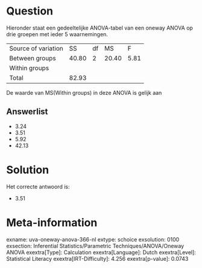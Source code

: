 Question
========

Hieronder staat een gedeeltelijke ANOVA-tabel van een oneway ANOVA op
drie groepen met ieder 5 waarnemingen.

  --------------------- ------- ---- ------- ------
  Source of variation   SS      df   MS      F
  Between groups        40.80   2    20.40   5.81
  Within groups                              
  Total                 82.93                
  --------------------- ------- ---- ------- ------

De waarde van MS(Within groups) in deze ANOVA is gelijk aan


Answerlist
----------

* 3.24
* 3.51
* 5.92
* 42.13

Solution
========

Het correcte antwoord is: 

* 3.51

Meta-information
================
exname: uva-oneway-anova-366-nl
extype: schoice
exsolution: 0100
exsection: Inferential Statistics/Parametric Techniques/ANOVA/Oneway ANOVA
exextra[Type]: Calculation
exextra[Language]: Dutch
exextra[Level]: Statistical Literacy
exextra[IRT-Difficulty]: 4.256
exextra[p-value]: 0.0743
